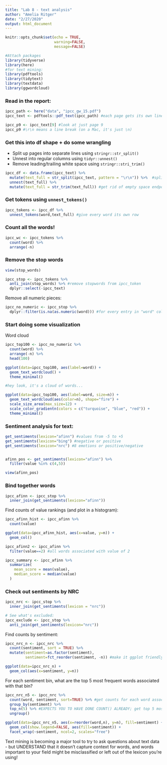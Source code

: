 ```yaml
---
title: "Lab 8 - text analysis"
author: "Amelia Ritger"
date: "2/27/2020"
output: html_document
---
```


```r
knitr::opts_chunk$set(echo = TRUE,
                      warning=FALSE,
                      message=FALSE)
```

```r
#Attach packages
library(tidyverse)
library(here)
#for text mining:
library(pdftools)
library(tidytext)
library(textdata)
library(ggwordcloud)
```

### Read in the report:
```r
ipcc_path <- here("data", "ipcc_gw_15.pdf")
ipcc_text <- pdftools::pdf_text(ipcc_path) #each page gets its own line

ipcc_p9 <- ipcc_text[9] #look at just page 9
ipcc_p9 #\r\n means a line break (on a Mac, it's just \n)
```

### Get this into df shape + do some wrangling

- Split up pages into separate lines using `stringr::str_split()`
- Unnest into regular columns using `tidyr::unnest()`
- Remove leading/trailing white space using `stringr::stri_trim()`

```r
ipcc_df <- data.frame(ipcc_text) %>%
  mutate(text_full = str_split(ipcc_text, pattern = "\r\n")) %>%  #split up existing strings in rows, at each line break >> each line shows up as a difference piece of a string
  unnest(text_full) %>% 
  mutate(text_full = str_trim(text_full)) #get rid of empty space endpoints
```

### Get tokens using `unnest_tokens()`
```r
ipcc_tokens <- ipcc_df %>% 
  unnest_tokens(word,text_full) #give every word its own row
```

### Count all the words!
```r
ipcc_wc <- ipcc_tokens %>% 
  count(word) %>% 
  arrange(-n)
```

### Remove the stop words
```r
view(stop_words)

ipcc_stop <- ipcc_tokens %>% 
  anti_join(stop_words) %>% #remove stopwords from ipcc_token
  dplyr::select(-ipcc_text)
```

Remove all numeric pieces:
```r
ipcc_no_numeric <- ipcc_stop %>% 
  dplyr::filter(is.na(as.numeric(word))) #for every entry in "word" column, convert it to a number - if it's not a number, return NA
```

### Start doing some visualization

Word cloud
```r
ipcc_top100 <- ipcc_no_numeric %>% 
  count(word) %>% 
  arrange(-n) %>% 
  head(100)

ggplot(data=ipcc_top100, aes(label=word)) +
  geom_text_wordcloud() +
  theme_minimal()

#hey look, it's a cloud of words...

ggplot(data=ipcc_top100, aes(label=word, size=n)) +
  geom_text_wordcloud(aes(color=n), shape="fire") +
  scale_size_area(max_size=12) +
  scale_color_gradientn(colors = c("turquoise", "blue", "red")) +
  theme_minimal()
```

### Sentiment analysis for text:
```r
get_sentiments(lexicon="afinn") #values from -5 to +5
get_sentiments(lexicon="bing") #negative or positive
get_sentiments(lexicon="nrc") #8 emotions or positive/negative


afinn_pos <- get_sentiments(lexicon="afinn") %>% 
  filter(value %in% c(4,5))

view(afinn_pos)
```

### Bind together words
```r
ipcc_afinn <- ipcc_stop %>% 
  inner_join(get_sentiments(lexicon="afinn"))
```

Find counts of value rankings (and plot in a histogram):
```r
ipcc_afinn_hist <- ipcc_afinn %>% 
  count(value)

ggplot(data=ipcc_afinn_hist, aes(x=value, y=n)) +
  geom_col()
```

```r
ipcc_afinn2 <- ipcc_afinn %>% 
  filter(value==2) #all words associated with value of 2

ipcc_summary <- ipcc_afinn %>% 
  summarize(
    mean_score = mean(value), 
    median_score = median(value)
  )
```


### Check out sentiments by NRC
```r
ipcc_nrc <- ipcc_stop %>% 
  inner_join(get_sentiments(lexicon = "nrc"))

# See what's excluded:
ipcc_exclude <- ipcc_stop %>% 
  anti_join(get_sentiments(lexicon="nrc"))
```

Find counts by sentiment:
```r
ipcc_nrc_n <- ipcc_nrc %>% 
  count(sentiment, sort = TRUE) %>% 
  mutate(sentiment=as.factor(sentiment),
         sentiment=fct_reorder(sentiment, -n)) #make it ggplot friendly (AKA remove default alphabetical order)

ggplot(data=ipcc_nrc_n) +
  geom_col(aes(x=sentiment, y=n))
```

For each sentiment bin, what are the top 5 most frequent words associated with that bin?
```r
ipcc_nrc_n5 <- ipcc_nrc %>% 
  count(word, sentiment, sort=TRUE) %>% #get counts for each word associated for each sentiment
  group_by(sentiment) %>% 
  top_n(5) %>% #EXPECTS YOU TO HAVE DONE COUNT() ALREADY; get top 5 most common words for each group; ties are included in top_n()
  ungroup()

ggplot(data=ipcc_nrc_n5, aes(x=reorder(word,n), y=n), fill=sentiment) + #here's another way to reorder characters!
  geom_col(show.legend=FALSE, aes(fill=sentiment)) +
  facet_wrap(~sentiment, ncol=2, scales="free")

```

Text mining is becoming a major tool to try to ask questions about text data - but UNDERSTAND that it doesn't capture context for words, and words important to your field might be misclassified or left out of the lexicon you're using!
